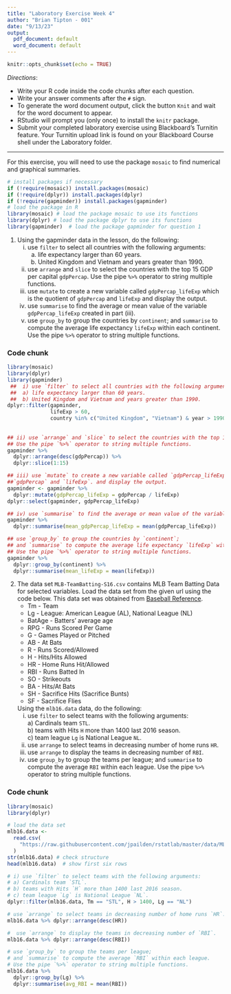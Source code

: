 ```yaml
---
title: "Laboratory Exercise Week 4"
author: "Brian Tipton - 001"
date: "9/13/23"
output:
  pdf_document: default
  word_document: default
---
```


```r
knitr::opts_chunk$set(echo = TRUE)
```

*Directions*: 

* Write your R code inside the code chunks after each question.
* Write your answer comments after the `#` sign.
* To generate the word document output, click the button `Knit` and wait for the word document to appear.
* RStudio will prompt you (only once) to install the `knitr` package.
* Submit your completed laboratory exercise using Blackboard's Turnitin feature. Your Turnitin upload link is found on your Blackboard Course shell under the Laboratory folder.

***

For this exercise, you will need to use the package `mosaic` to find numerical and graphical summaries.

```r
# install packages if necessary
if (!require(mosaic)) install.packages(mosaic)
if (!require(dplyr)) install.packages(dplyr)
if (!require(gapminder)) install.packages(gapminder)
# load the package in R
library(mosaic) # load the package mosaic to use its functions
library(dplyr) # load the package dplyr to use its functions
library(gapminder)  # load the package gapminder for question 1
```

1. Using the gapminder data in the lesson, do the following:  
      i) use `filter` to select all countries with the following arguments:  
          a) life expectancy larger than 60 years.   
          b) United Kingdom and Vietnam and years greater than 1990.  
      ii) use `arrange` and `slice` to select the countries with the top 15 GDP per capital `gdpPercap`. Use the pipe `%>%` operator to string multiple functions.
      iii) use `mutate` to create a new variable called `gdpPercap_lifeExp` which is the quotient of `gdpPercap` and `lifeExp` and display the output.  
      iv) use `summarise` to find the average or mean value of the variable `gdpPercap_lifeExp` created in part (iii).     
      v) use `group_by` to group the countries by `continent`; and `summarise` to compute the average life expectancy `lifeExp` within each continent. Use the pipe `%>%` operator to string multiple functions.
      
      

### Code chunk
```r
library(mosaic)
library(dplyr)
library(gapminder)
 ##  i) use `filter` to select all countries with the following arguments:  
 ##  a) life expectancy larger than 60 years.   
 ##  b) United Kingdom and Vietnam and years greater than 1990.  
dplyr::filter(gapminder,                                               
              lifeExp > 60,                                             
              country %in% c("United Kingdom", "Vietnam") & year > 1990)
              
              
## ii) use `arrange` and `slice` to select the countries with the top 15 GDP per capital `gdpPercap`.
## Use the pipe `%>%` operator to string multiple functions.
gapminder %>%
  dplyr::arrange(desc(gdpPercap)) %>%
  dplyr::slice(1:15)

## iii) use `mutate` to create a new variable called `gdpPercap_lifeExp` which is the quotient of 
##`gdpPercap` and `lifeExp`. and display the output. 
gapminder <- gapminder %>%
  dplyr::mutate(gdpPercap_lifeExp = gdpPercap / lifeExp)
dplyr::select(gapminder, gdpPercap_lifeExp)

## iv) use `summarise` to find the average or mean value of the variable `gdpPercap_lifeExp` created in part (iii).  
gapminder %>%
  dplyr::summarise(mean_gdpPercap_lifeExp = mean(gdpPercap_lifeExp))

## use `group_by` to group the countries by `continent`; 
## and `summarise` to compute the average life expectancy `lifeExp` within each continent.
## Use the pipe `%>%` operator to string multiple functions.
gapminder %>%
  dplyr::group_by(continent) %>%
  dplyr::summarise(mean_lifeExp = mean(lifeExp))
```


2. The data set `MLB-TeamBatting-S16.csv` contains MLB Team Batting Data for selected variables. Load the data set from the given url using the code below. This data set was obtained from [Baseball Reference](https://www.baseball-reference.com/leagues/MLB/2016-standard-batting.shtml).
    * Tm - Team   
    * Lg - League: American League (AL), National League (NL)  
    * BatAge - Batters’ average age  
    * RPG - Runs Scored Per Game  
    * G - Games Played or Pitched  
    * AB - At Bats  
    * R - Runs Scored/Allowed  
    * H - Hits/Hits Allowed  
    * HR - Home Runs Hit/Allowed  
    * RBI - Runs Batted In  
    * SO - Strikeouts  
    * BA - Hits/At Bats  
    * SH - Sacrifice Hits (Sacrifice Bunts)  
    * SF - Sacrifice Flies  

    Using the `mlb16.data` data, do the following:      
      i) use `filter` to select teams with the following arguments:        
                 a) Cardinals team `STL`.    
                  b) teams with Hits `H` more than 1400 last 2016 season.   
                  c) team league `Lg` is National League `NL`.   
      ii) use `arrange` to select teams in decreasing number of home runs `HR`.      
      iii) use `arrange` to display the teams in decreasing number of `RBI`.       
      iv) use `group_by` to group the teams per league; and `summarise` to compute the average `RBI` within each league. Use the pipe `%>%` operator to string multiple functions.   
      


### Code chunk
```r
library(mosaic)
library(dplyr)

# load the data set
mlb16.data <-
  read.csv(
    "https://raw.githubusercontent.com/jpailden/rstatlab/master/data/MLB-TeamBatting-S16.csv"
  )
str(mlb16.data) # check structure
head(mlb16.data)  # show first six rows

# i) use `filter` to select teams with the following arguments:        
# a) Cardinals team `STL`.    
# b) teams with Hits `H` more than 1400 last 2016 season.   
# c) team league `Lg` is National League `NL`.
dplyr::filter(mlb16.data, Tm == "STL", H > 1400, Lg == "NL")

# use `arrange` to select teams in decreasing number of home runs `HR`.
mlb16.data %>% dplyr::arrange(desc(HR))

#  use `arrange` to display the teams in decreasing number of `RBI`.  
mlb16.data %>% dplyr::arrange(desc(RBI))

# use `group_by` to group the teams per league;
# and `summarise` to compute the average `RBI` within each league.
# Use the pipe `%>%` operator to string multiple functions. 
mlb16.data %>%
  dplyr::group_by(Lg) %>%
  dplyr::summarise(avg_RBI = mean(RBI))
```



